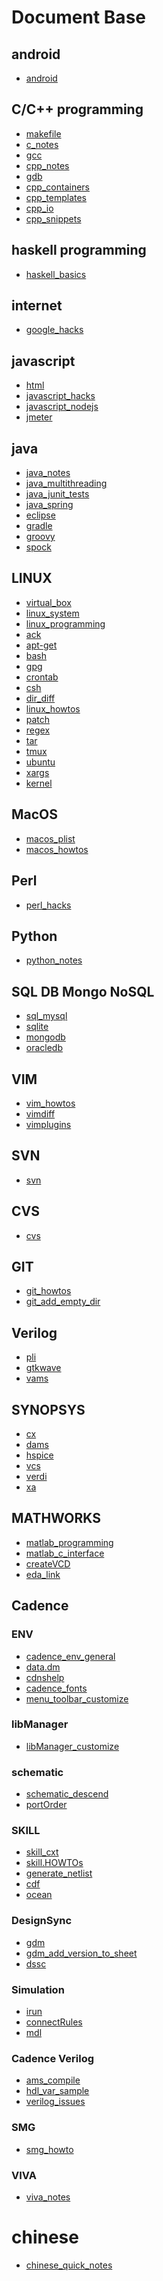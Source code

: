 = Document Base =
== android ==
* [[android]]
== C/C++ programming ==
* [[makefile]]
* [[c_notes]]
* [[gcc]]
* [[cpp_notes]]
* [[gdb]]
* [[cpp_containers]]
* [[cpp_templates]]
* [[cpp_io]]
* [[cpp_snippets]]
== haskell programming ==
* [[haskell_basics]]
== internet ==
* [[google_hacks]]
== javascript ==
* [[html]]
* [[javascript_hacks]]
* [[javascript_nodejs]]
* [[jmeter]]
== java ==
* [[java_notes]]
* [[java_multithreading]]
* [[java_junit_tests]]
* [[java_spring]]
* [[eclipse]]
* [[gradle]]
* [[groovy]]
* [[spock]]
== LINUX ==
* [[virtual_box]]
* [[linux_system]]
* [[linux_programming]]
* [[ack]]
* [[apt-get]]
* [[bash]]
* [[gpg]]
* [[crontab]]
* [[csh]]
* [[dir_diff]]
* [[linux_howtos]]
* [[patch]]
* [[regex]]
* [[tar]]
* [[tmux]]
* [[ubuntu]]
* [[xargs]]
* [[kernel]]
== MacOS ==
* [[macos_plist]]
* [[macos_howtos]]
== Perl ==
* [[perl_hacks]]
== Python ==
* [[python_notes]]
== SQL DB Mongo NoSQL ==
* [[sql_mysql]]
* [[sqlite]]
* [[mongodb]]
* [[oracledb]]
== VIM ==
* [[vim_howtos]]
* [[vimdiff]]
* [[vimplugins]]
== SVN ==
* [[svn]]
== CVS ==
* [[cvs]]
== GIT ==
* [[git_howtos]]
* [[git_add_empty_dir]]
== Verilog ==
* [[pli]]
* [[gtkwave]]
* [[vams]]
== SYNOPSYS ==
* [[cx]]
* [[dams]]
* [[hspice]]
* [[vcs]]
* [[verdi]]
* [[xa]]
== MATHWORKS ==
* [[matlab_programming]]
* [[matlab_c_interface]]
* [[createVCD]]
* [[eda_link]]
== Cadence ==
=== ENV ===
* [[cadence_env_general]]
* [[data.dm]]
* [[cdnshelp]]
* [[cadence_fonts]]
* [[menu_toolbar_customize]]
=== libManager ===
* [[libManager_customize]]
=== schematic ===
* [[schematic_descend]]
* [[portOrder]]
=== SKILL ===
* [[skill_cxt]]
* [[skill.HOWTOs]]
* [[generate_netlist]]
* [[cdf]]
* [[ocean]]
=== DesignSync ===
* [[gdm]]
* [[gdm_add_version_to_sheet]]
* [[dssc]]
=== Simulation ===
* [[irun]]
* [[connectRules]]
* [[mdl]]
=== Cadence Verilog ===
* [[ams_compile]]
* [[hdl_var_sample]]
* [[verilog_issues]]
=== SMG ===
* [[smg_howto]]
=== VIVA ===
* [[viva_notes]]
= chinese =
* [[chinese_quick_notes]]

